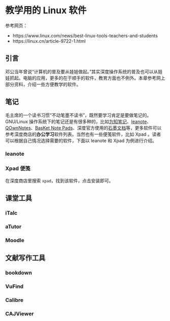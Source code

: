 # 教学用的 Linux 软件{#education-intro}

参考网页：

- https://www.linux.com/news/best-linux-tools-teachers-and-students
- https://linux.cn/article-9722-1.html

## 引言

邓公当年曾说“计算机的普及要从娃娃做起。”其实深度操作系统的普及也可以从娃娃抓起。电脑的应用，更多的在于顺手的软件，教育方面也不例外。本章参考网上部分资料，介绍一些方便教学的软件。

## 笔记

毛主席的一个读书习惯“不动笔墨不读书”，既然要学习肯定是要做笔记的。GNU/Linux 操作系统下的笔记还是有很多种的，比如[为知笔记](http://www.wiz.cn/)、[leanote](http://leanote.org/)、[QOwnNotes](http://www.qownnotes.org/)、[BasKet Note Pads](http://basket.kde.org)、深度官方使用的[石墨文档](https://shimo.im/)等，更多软件可以参考深度商店的**办公学习**软件列表。当然也有一些便笺软件，比如 Xpad 。读者可以根据自己情况选择需要的软件，下面以 leanote 和 Xpad 为例进行介绍。

### leanote

### Xpad 便笺

在深度商店里搜索 `xpad`，找到该软件，点击安装即可。

## 课堂工具

### iTalc

### aTutor

### Moodle

## 文献写作工具

### bookdown

### VuFind

### Calibre

### CAJViewer
